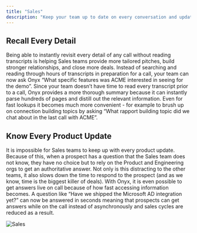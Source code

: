 ```yaml
---
title: "Sales"
description: "Keep your team up to date on every conversation and update so they can close."
---
```


## Recall Every Detail

Being able to instantly revisit every detail of any call without reading transcripts is helping Sales teams provide more
tailored pitches, build stronger relationships, and close more deals.
Instead of searching and reading through hours of transcripts in preparation for a call,
your team can now ask Onyx “What specific features was ACME interested in seeing for the demo”.
Since your team doesn’t have time to read every transcript prior to a call,
Onyx provides a more thorough summary because it can instantly parse hundreds of pages and distill out the relevant
information.
Even for fast lookups it becomes much more convenient - for example to brush up on connection building topics by asking
“What rapport building topic did we chat about in the last call with ACME”.

## Know Every Product Update

It is impossible for Sales teams to keep up with every product update. Because of this,
when a prospect has a question that the Sales team does not know,
they have no choice but to rely on the Product and Engineering orgs to get an authoritative answer.
Not only is this distracting to the other teams, it also slows down the time to respond to the prospect (and as we know,
time is the biggest killer of deals). With Onyx,
it is even possible to get answers live on call because of how fast accessing information becomes.
A question like “Have we shipped the Microsoft AD integration yet?” can now be answered in seconds meaning that
prospects can get answers while on the call instead of asynchronously and sales cycles are reduced as a result.

![Sales](/archive/images/more/use_cases/Sales.png)
